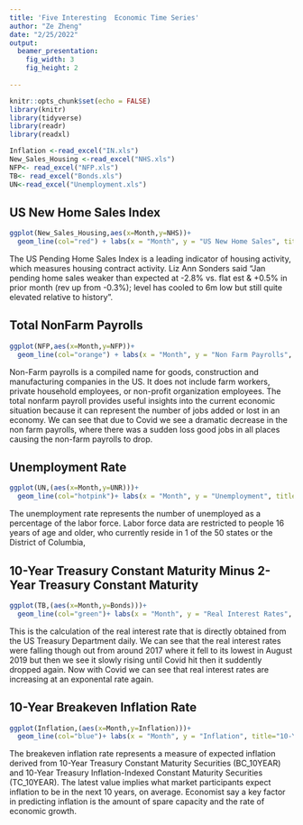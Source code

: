 ```yaml
---
title: 'Five Interesting  Economic Time Series'
author: "Ze Zheng"
date: "2/25/2022"
output:
  beamer_presentation:
    fig_width: 3
    fig_height: 2
  
---
```

```r
knitr::opts_chunk$set(echo = FALSE)
library(knitr)
library(tidyverse)
library(readr)
library(readxl)

Inflation <-read_excel("IN.xls")
New_Sales_Housing <-read_excel("NHS.xls")
NFP<- read_excel("NFP.xls")
TB<- read_excel("Bonds.xls")
UN<-read_excel("Unemployment.xls")
```

## US New Home Sales Index
```r
ggplot(New_Sales_Housing,aes(x=Month,y=NHS))+
  geom_line(col="red") + labs(x = "Month", y = "US New Home Sales", title="New One Family Houses Sold: United States")
```
The US Pending Home Sales Index is a leading indicator of housing activity, which measures housing contract activity. Liz Ann Sonders said "Jan pending home sales weaker than expected at -2.8% vs. flat est & +0.5% in prior month (rev up from -0.3%); level has cooled to 6m low but still quite elevated relative to history". 

## Total NonFarm Payrolls
```r
ggplot(NFP,aes(x=Month,y=NFP))+
  geom_line(col="orange") + labs(x = "Month", y = "Non Farm Payrolls", title="Total Nonfarm Private Payroll Employment")
```
Non-Farm payrolls is a compiled name for goods, construction and manufacturing companies in the US. It does not include farm workers, private household employees, or non-profit organization employees. The total nonfarm payroll provides useful insights into the current economic situation because it can represent the number of jobs added or lost in an economy. We can see that due to Covid we see a dramatic decrease in the non farm payrolls, where there was a sudden loss good jobs in all places causing the non-farm payrolls to drop.

## Unemployment Rate
```r
ggplot(UN,(aes(x=Month,y=UNR)))+
  geom_line(col="hotpink")+ labs(x = "Month", y = "Unemployment", title="Unemployment rate")
```
The unemployment rate represents the number of unemployed as a percentage of the labor force. Labor force data are restricted to people 16 years of age and older, who currently reside in 1 of the 50 states or the District of Columbia,


## 10-Year Treasury Constant Maturity Minus 2-Year Treasury Constant Maturity
```r
ggplot(TB,(aes(x=Month,y=Bonds)))+
  geom_line(col="green")+ labs(x = "Month", y = "Real Interest Rates", title="10-Year Treasury Constant Maturity Minus 2-Year Treasury Constant Maturity")
```
This is the calculation of the real interest rate that is directly obtained from the US Treasury Department daily. We can see that the real interest rates were falling though out from around 2017 where it fell to its lowest in August 2019 but then we see it slowly rising until Covid hit then it suddently dropped again. Now with Covid we can see that real interest rates are increasing at an exponental rate again.


##  10-Year Breakeven Inflation Rate
```r
ggplot(Inflation,(aes(x=Month,y=Inflation)))+
  geom_line(col="blue")+ labs(x = "Month", y = "Inflation", title="10-Year Breakeven Inflation Rate")
```
The breakeven inflation rate represents a measure of expected inflation derived from 10-Year Treasury Constant Maturity Securities (BC_10YEAR) and 10-Year Treasury Inflation-Indexed Constant Maturity Securities (TC_10YEAR). The latest value implies what market participants expect inflation to be in the next 10 years, on average. Economist say a key factor in predicting inflation is the amount of spare capacity and the rate of economic growth.



